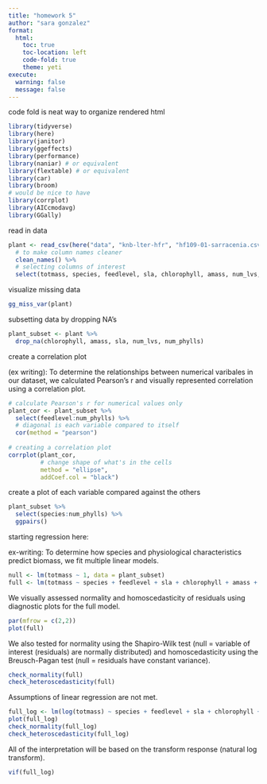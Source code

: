 ```yaml
---
title: "homework 5"
author: "sara gonzalez"
format: 
  html:
    toc: true
    toc-location: left
    code-fold: true
    theme: yeti
execute: 
  warning: false
  message: false
---
```


code fold is neat way to organize rendered html

```r
library(tidyverse)
library(here)
library(janitor)
library(ggeffects)
library(performance)
library(naniar) # or equivalent
library(flextable) # or equivalent
library(car)
library(broom)
# would be nice to have
library(corrplot)
library(AICcmodavg)
library(GGally)
```

read in data

```r
plant <- read_csv(here("data", "knb-lter-hfr", "hf109-01-sarracenia.csv")) %>% 
  # to make column names cleaner
  clean_names() %>%
  # selecting columns of interest
  select(totmass, species, feedlevel, sla, chlorophyll, amass, num_lvs, num_phylls)
```

visualize missing data

```r
gg_miss_var(plant)
```

subsetting data by dropping NA's

```r
plant_subset <- plant %>% 
  drop_na(chlorophyll, amass, sla, num_lvs, num_phylls)
```

create a correlation plot

(ex writing): To determine the relationships between numerical varibales in our dataset, we calculated Pearson's r and visually represented correlation using a correlation plot.

```r
# calculate Pearson's r for numerical values only
plant_cor <- plant_subset %>% 
  select(feedlevel:num_phylls) %>% 
  # diagonal is each variable compared to itself
  cor(method = "pearson")
  
# creating a correlation plot
corrplot(plant_cor,
         # change shape of what's in the cells
         method = "ellipse",
         addCoef.col = "black")
```

create a plot of each variable compared against the others

```r
plant_subset %>% 
  select(species:num_phylls) %>% 
  ggpairs()
```

starting regression here:

ex-writing: To determine how species and physiological characteristics predict biomass, we fit multiple linear models.

```r
null <- lm(totmass ~ 1, data = plant_subset)
full <- lm(totmass ~ species + feedlevel + sla + chlorophyll + amass + num_lvs + num_phylls, data = plant_subset)
```

We visually assessed normality and homoscedasticity of residuals using diagnostic plots for the full model.

```r
par(mfrow = c(2,2))
plot(full)
```

We also tested for normality using the Shapiro-Wilk test (null = variable of interest (residuals) are normally distributed) and homoscedasticity using the Breusch-Pagan test (null = residuals have constant variance).

```r
check_normality(full)
check_heteroscedasticity(full)
```

Assumptions of linear regression are not met.

```r
full_log <- lm(log(totmass) ~ species + feedlevel + sla + chlorophyll + amass + num_lvs + num_phylls, data = plant_subset)
plot(full_log)
check_normality(full_log)
check_heteroscedasticity(full_log)
```

All of the interpretation will be based on the transform response (natural log transform).

```r
vif(full_log)
```

